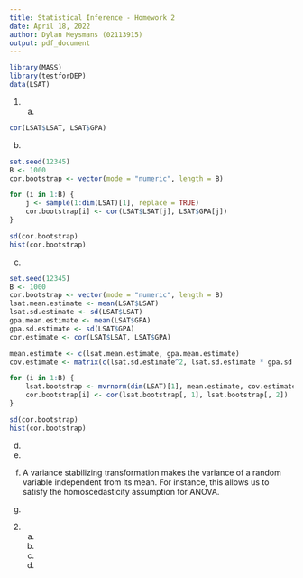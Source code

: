 ```yaml
---
title: Statistical Inference - Homework 2
date: April 18, 2022
author: Dylan Meysmans (02113915)
output: pdf_document
---
```


```r
library(MASS)
library(testforDEP)
data(LSAT)
```

1.  (a)

```r
cor(LSAT$LSAT, LSAT$GPA)
```

(b)

```r
set.seed(12345)
B <- 1000
cor.bootstrap <- vector(mode = "numeric", length = B)

for (i in 1:B) {
    j <- sample(1:dim(LSAT)[1], replace = TRUE)
    cor.bootstrap[i] <- cor(LSAT$LSAT[j], LSAT$GPA[j])
}

sd(cor.bootstrap)
hist(cor.bootstrap)
```

(c)

```r
set.seed(12345)
B <- 1000
cor.bootstrap <- vector(mode = "numeric", length = B)
lsat.mean.estimate <- mean(LSAT$LSAT)
lsat.sd.estimate <- sd(LSAT$LSAT)
gpa.mean.estimate <- mean(LSAT$GPA)
gpa.sd.estimate <- sd(LSAT$GPA)
cor.estimate <- cor(LSAT$LSAT, LSAT$GPA)

mean.estimate <- c(lsat.mean.estimate, gpa.mean.estimate)
cov.estimate <- matrix(c(lsat.sd.estimate^2, lsat.sd.estimate * gpa.sd.estimate * cor.estimate, lsat.sd.estimate * gpa.sd.estimate * cor.estimate, gpa.sd.estimate^2), 2)

for (i in 1:B) {
    lsat.bootstrap <- mvrnorm(dim(LSAT)[1], mean.estimate, cov.estimate)
    cor.bootstrap[i] <- cor(lsat.bootstrap[, 1], lsat.bootstrap[, 2])
}

sd(cor.bootstrap)
hist(cor.bootstrap)
```

(d) 

(e)

(f) A variance stabilizing transformation makes the variance of a random variable independent from its mean. For instance, this allows us to satisfy the homoscedasticity assumption for ANOVA.

(g)

2.  (a)
    (b)
    (c)
    (d)